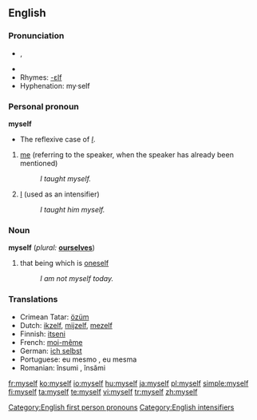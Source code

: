 ==English==

{{rank|certain|sent|keep|271|myself|morning|money|door}}

===Pronunciation===
{{English reflexive pronouns}}
* {{IPA|/maɪˈsɛɫf/}}, {{SAMPA|/maI"sElf/}}
*{{audio|en-us-myself.ogg|Audio (US)}}
* Rhymes: [[Rhymes:English:-ɛlf|-ɛlf]]
*Hyphenation: my&middot;self

===Personal pronoun===
{{rfc-header|Personal pronoun}}
'''myself'''
*The reflexive case of ''[[I]]''.
# [[me]] (referring to the speaker, when the speaker has already been mentioned)
#:''I taught myself.''
# [[I]] (used as an intensifier)
#:''I taught him myself.''

===Noun===
'''myself'''  (''plural:'' '''[[ourselves]]''')

# that being which is [[oneself]]
#:''I am not myself today.''

===Translations===
{{top}}
*Crimean Tatar: [[özüm]]
*Dutch: [[ikzelf]], [[mijzelf]], [[mezelf]]
*Finnish: [[itseni]]
*French: [[moi-même]]
*German: [[ich selbst]]
*Portuguese: eu mesmo {{m}}, eu mesma {{f}}
*Romanian: însumi {{m}}, însămi {{f}}
{{bottom}}

[[Category:English first person pronouns]]
[[Category:English intensifiers]]

[[fr:myself]]
[[ko:myself]]
[[io:myself]]
[[hu:myself]]
[[ja:myself]]
[[pl:myself]]
[[simple:myself]]
[[fi:myself]]
[[ta:myself]]
[[te:myself]]
[[vi:myself]]
[[tr:myself]]
[[zh:myself]]